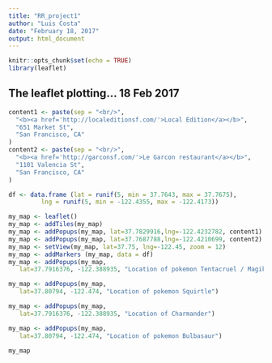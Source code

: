 ```yaml
---
title: "RR_project1"
author: "Luis Costa"
date: "February 18, 2017"
output: html_document
---
```

```r
knitr::opts_chunk$set(echo = TRUE)
library(leaflet)
```

## The leaflet plotting... 18 Feb 2017
```r
content1 <- paste(sep = "<br/>",
  "<b><a href='http://localeditionsf.com/'>Local Edition</a></b>",
  "651 Market St",
  "San Francisco, CA"
)
content2 <- paste(sep = "<br/>",
  "<b><a href='http://garconsf.com/'>Le Garcon restaurant</a></b>",
  "1101 Valencia St",
  "San Francisco, CA"
)

df <- data.frame (lat = runif(5, min = 37.7643, max = 37.7675),
         lng = runif(5, min = -122.4355, max = -122.4173))

my_map <- leaflet()
my_map <- addTiles(my_map)
my_map <- addPopups(my_map, lat=37.7829916,lng=-122.4232782, content1)
my_map <- addPopups(my_map, lat=37.7687788,lng=-122.4210699, content2)
my_map <- setView(my_map, lat=37.75, lng=-122.45, zoom = 12)
my_map <- addMarkers (my_map, data = df)
my_map <- addPopups(my_map,
   lat=37.7916376, -122.388935, "Location of pokemon Tentacruel / Magikarp")

my_map <- addPopups(my_map,
   lat=37.80794, -122.474, "Location of pokemon Squirtle")

my_map <- addPopups(my_map,
   lat=37.7916376, -122.388935, "Location of Charmander")

my_map <- addPopups(my_map,
   lat=37.80794, -122.474, "Location of pokemon Bulbasaur")

my_map
```